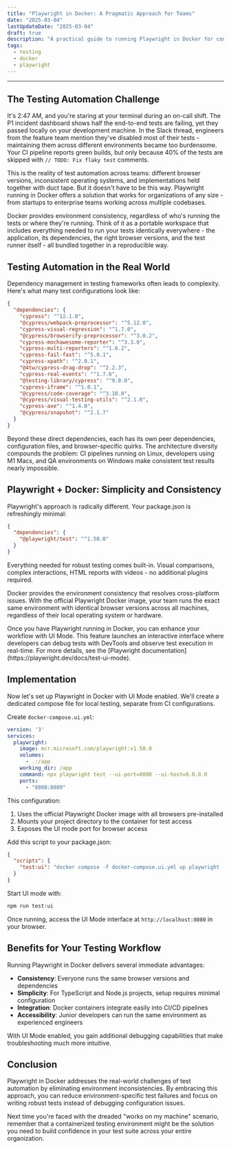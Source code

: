 ```yaml
---
title: "Playwright in Docker: A Pragmatic Approach for Teams"
date: "2025-03-04"
lastUpdateDate: "2025-03-04"
draft: true
description: "A practical guide to running Playwright in Docker for consistent test environments across teams"
tags:
  - testing
  - docker
  - playwright
---
```



---

## The Testing Automation Challenge

It's 2:47 AM, and you're staring at your terminal during an on-call shift. The P1 incident dashboard shows half the end-to-end tests are failing, yet they passed locally on your development machine. In the Slack thread, engineers from the feature team mention they've disabled most of their tests - maintaining them across different environments became too burdensome. Your CI pipeline reports green builds, but only because 40% of the tests are skipped with `// TODO: Fix flaky test` comments.

This is the reality of test automation across teams: different browser versions, inconsistent operating systems, and implementations held together with duct tape. But it doesn't have to be this way. Playwright running in Docker offers a solution that works for organizations of any size - from startups to enterprise teams working across multiple codebases.

Docker provides environment consistency, regardless of who's running the tests or where they're running. Think of it as a portable workspace that includes everything needed to run your tests identically everywhere - the application, its dependencies, the right browser versions, and the test runner itself - all bundled together in a reproducible way.

## Testing Automation in the Real World

Dependency management in testing frameworks often leads to complexity. Here's what many test configurations look like:

```json
{
  "dependencies": {
    "cypress": "^12.1.0",
    "@cypress/webpack-preprocessor": "^5.12.0",
    "cypress-visual-regression": "^1.7.0",
    "@cypress/browserify-preprocessor": "^3.0.2",
    "cypress-mochawesome-reporter": "^3.3.0",
    "cypress-multi-reporters": "^1.6.2",
    "cypress-fail-fast": "^5.0.1",
    "cypress-xpath": "^2.0.1",
    "@4tw/cypress-drag-drop": "^2.2.3",
    "cypress-real-events": "^1.7.6",
    "@testing-library/cypress": "^9.0.0",
    "cypress-iframe": "^1.0.1",
    "@cypress/code-coverage": "^3.10.0",
    "@cypress/visual-testing-utils": "^2.1.0",
    "cypress-axe": "^1.4.0",
    "@cypress/snapshot": "^2.1.7"
  }
}
```

Beyond these direct dependencies, each has its own peer dependencies, configuration files, and browser-specific quirks. The architecture diversity compounds the problem: CI pipelines running on Linux, developers using M1 Macs, and QA environments on Windows make consistent test results nearly impossible.

## Playwright + Docker: Simplicity and Consistency

Playwright's approach is radically different. Your package.json is refreshingly minimal:

```json
{
  "dependencies": {
    "@playwright/test": "^1.50.0"
  }
}
```

Everything needed for robust testing comes built-in. Visual comparisons, complex interactions, HTML reports with videos - no additional plugins required.

Docker provides the environment consistency that resolves cross-platform issues. With the official Playwright Docker image, your team runs the exact same environment with identical browser versions across all machines, regardless of their local operating system or hardware.

<Callout type="info">
  Once you have Playwright running in Docker, you can enhance your workflow with UI Mode. This feature launches an interactive interface where developers can debug tests with DevTools and observe test execution in real-time. For more details, see the [Playwright documentation](https://playwright.dev/docs/test-ui-mode).
</Callout>

## Implementation

Now let's set up Playwright in Docker with UI Mode enabled. We'll create a dedicated compose file for local testing, separate from CI configurations.

Create `docker-compose.ui.yml`:

```yaml
version: '3'
services:
  playwright:
    image: mcr.microsoft.com/playwright:v1.50.0
    volumes:
      - .:/app
    working_dir: /app
    command: npx playwright test --ui-port=8080 --ui-host=0.0.0.0
    ports:
      - "8080:8080"
```

This configuration:
1. Uses the official Playwright Docker image with all browsers pre-installed
2. Mounts your project directory to the container for test access
3. Exposes the UI mode port for browser access

Add this script to your package.json:

```json
{
  "scripts": {
    "test:ui": "docker compose -f docker-compose.ui.yml up playwright --build"
  }
}
```

Start UI mode with:

```bash
npm run test:ui
```

Once running, access the UI Mode interface at `http://localhost:8080` in your browser.

## Benefits for Your Testing Workflow

Running Playwright in Docker delivers several immediate advantages:

- **Consistency**: Everyone runs the same browser versions and dependencies
- **Simplicity**: For TypeScript and Node.js projects, setup requires minimal configuration
- **Integration**: Docker containers integrate easily into CI/CD pipelines
- **Accessibility**: Junior developers can run the same environment as experienced engineers

With UI Mode enabled, you gain additional debugging capabilities that make troubleshooting much more intuitive.

## Conclusion

Playwright in Docker addresses the real-world challenges of test automation by eliminating environment inconsistencies. By embracing this approach, you can reduce environment-specific test failures and focus on writing robust tests instead of debugging configuration issues.

Next time you're faced with the dreaded "works on my machine" scenario, remember that a containerized testing environment might be the solution you need to build confidence in your test suite across your entire organization.